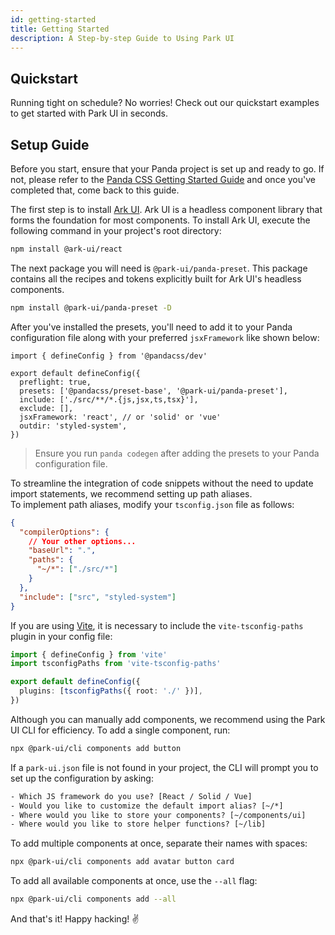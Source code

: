 ```yaml
---
id: getting-started
title: Getting Started
description: A Step-by-step Guide to Using Park UI
---
```


## Quickstart

Running tight on schedule? No worries! Check out our quickstart examples to get started with Park UI in seconds.

<Quickstart />

## Setup Guide

<Steps>
<Step title="Prerequisite" number="1">

Before you start, ensure that your Panda project is set up and ready to go. If not, please refer to the
[Panda CSS Getting Started Guide](https://panda-css.com/docs/overview/getting-started#framework-guides) and once you've
completed that, come back to this guide.

</Step>
<Step title="Install Ark UI" number="2">

The first step is to install [Ark UI](https://ark-ui.com). Ark UI is a headless component library that forms the
foundation for most components. To install Ark UI, execute the following command in your project's root directory:

```bash multi
npm install @ark-ui/react
```

</Step>
<Step number="3" title="Install the Panda Presets">

The next package you will need is `@park-ui/panda-preset`. This package contains all the recipes and tokens explicitly
built for Ark UI's headless components.

```bash
npm install @park-ui/panda-preset -D
```

After you've installed the presets, you'll need to add it to your Panda configuration file along with your preferred
`jsxFramework` like shown below:

```tsx multi
import { defineConfig } from '@pandacss/dev'

export default defineConfig({
  preflight: true,
  presets: ['@pandacss/preset-base', '@park-ui/panda-preset'],
  include: ['./src/**/*.{js,jsx,ts,tsx}'],
  exclude: [],
  jsxFramework: 'react', // or 'solid' or 'vue'
  outdir: 'styled-system',
})
```

> Ensure you run `panda codegen` after adding the presets to your Panda configuration file.

</Step>
<Step number="4" title="Path Aliases">

To streamline the integration of code snippets without the need to update import statements, we recommend setting up path aliases. <br />
To implement path aliases, modify your `tsconfig.json` file as follows:

```json
{
  "compilerOptions": {
    // Your other options...
    "baseUrl": ".",
    "paths": {
      "~/*": ["./src/*"]
    }
  },
  "include": ["src", "styled-system"]
}
```

If you are using [Vite](https://vitejs.dev/), it is necessary to include the `vite-tsconfig-paths` plugin in your config file:

```ts
import { defineConfig } from 'vite'
import tsconfigPaths from 'vite-tsconfig-paths'

export default defineConfig({
  plugins: [tsconfigPaths({ root: './' })],
})
```
</Step>

<Step number="5" title="Adding Components to Your Project">


Although you can manually add components, we recommend using the Park UI CLI for efficiency.
To add a single component, run:

```bash
npx @park-ui/cli components add button
```

If a `park-ui.json` file is not found in your project, the CLI will prompt you to set up the configuration by asking:

```txt
- Which JS framework do you use? [React / Solid / Vue]
- Would you like to customize the default import alias? [~/*]
- Where would you like to store your components? [~/components/ui]
- Where would you like to store helper functions? [~/lib]
```

To add multiple components at once, separate their names with spaces:

```bash
npx @park-ui/cli components add avatar button card
```

To add all available components at once, use the `--all` flag:

```bash
npx @park-ui/cli components add --all
```

And that's it! Happy hacking! ✌️

</Step>
</Steps>
